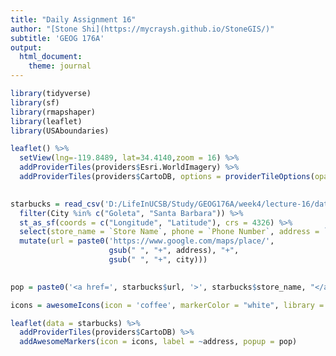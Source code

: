 ```yaml
---
title: "Daily Assignment 16"
author: "[Stone Shi](https://mycraysh.github.io/StoneGIS/)"
subtitle: 'GEOG 176A'
output:
  html_document:
    theme: journal
---
```

```r
library(tidyverse)
library(sf)
library(rmapshaper)
library(leaflet)
library(USAboundaries)
```

```r
leaflet() %>% 
  setView(lng=-119.8489, lat=34.4140,zoom = 16) %>%
  addProviderTiles(providers$Esri.WorldImagery) %>%
  addProviderTiles(providers$CartoDB, options = providerTileOptions(opacity = .5))
 

starbucks = read_csv('D:/LifeInUCSB/Study/GEOG176A/week4/lecture-16/data/directory.csv') %>% 
  filter(City %in% c("Goleta", "Santa Barbara")) %>% 
  st_as_sf(coords = c("Longitude", "Latitude"), crs = 4326) %>% 
  select(store_name = `Store Name`, phone = `Phone Number`, address = `Street Address`, city = City, brand = Brand) %>% 
  mutate(url = paste0('https://www.google.com/maps/place/',
                      gsub(" ", "+", address), "+",
                      gsub(" ", "+", city)))
   

pop = paste0('<a href=', starbucks$url, '>', starbucks$store_name, "</a>")

icons = awesomeIcons(icon = 'coffee', markerColor = "white", library = 'fa', spin = TRUE)

leaflet(data = starbucks) %>% 
  addProviderTiles(providers$CartoDB) %>% 
  addAwesomeMarkers(icon = icons, label = ~address, popup = pop)

```
